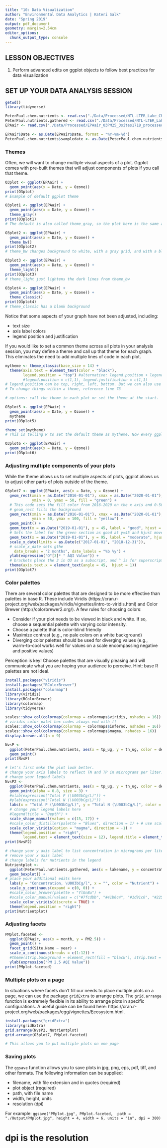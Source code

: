 ```yaml
---
title: "10: Data Visualization"
author: "Environmental Data Analytics | Kateri Salk"
date: "Spring 2019"
output: pdf_document
geometry: margin=2.54cm
editor_options: 
  chunk_output_type: console
---
```


## LESSON OBJECTIVES
1. Perform advanced edits on ggplot objects to follow best practices for data visualization

## SET UP YOUR DATA ANALYSIS SESSION

```r
getwd()
library(tidyverse)

PeterPaul.chem.nutrients <- read.csv("./Data/Processed/NTL-LTER_Lake_Chemistry_Nutrients_PeterPaul_Processed.csv")
PeterPaul.nutrients.gathered <- read.csv("./Data/Processed/NTL-LTER_Lake_Nutrients_PeterPaulGathered_Processed.csv")
EPAair <- read.csv("./Data/Processed/EPAair_O3PM25_3sites1718_processed.csv")

EPAair$Date <- as.Date(EPAair$Date, format = "%Y-%m-%d")
PeterPaul.chem.nutrients$sampledate <- as.Date(PeterPaul.chem.nutrients$sampledate, format = "%Y-%m-%d")

```


### Themes
Often, we will want to change multiple visual aspects of a plot. Ggplot comes with pre-built themes that will adjust components of plots if you call that theme. 
```r
O3plot <- ggplot(EPAair) +
  geom_point(aes(x = Date, y = Ozone)) 
print(O3plot)
# Example of default ggplot theme

O3plot1 <- ggplot(EPAair) +
  geom_point(aes(x = Date, y = Ozone)) +
  theme_gray()
print(O3plot1)
# The default is also called theme_gray, so the plot here is the same as the default above

O3plot2 <- ggplot(EPAair) +
  geom_point(aes(x = Date, y = Ozone)) +
  theme_bw()
print(O3plot2)
# theme_bw changes background to white, with a gray grid, and with a black border around it

O3plot3 <- ggplot(EPAair) +
  geom_point(aes(x = Date, y = Ozone)) +
  theme_light()
print(O3plot3)
# theme_light just lightens the dark lines from theme_bw

O3plot4 <- ggplot(EPAair) +
  geom_point(aes(x = Date, y = Ozone)) +
  theme_classic()
print(O3plot4)
# theme_classic has a blank background
```

Notice that some aspects of your graph have not been adjusted, including: 

* text size
* axis label colors
* legend position and justification

If you would like to set a common theme across all plots in your analysis session, you may define a theme and call up that theme for each graph. This eliminates the need to add multiple lines of code in each plot. 

```r
mytheme <- theme_classic(base_size = 14) +
  theme(axis.text = element_text(color = "black"), 
        legend.position = "top") #alternative: legend.position + legend.justification
        #legend.position = c(1,1), legend.justification = c(1,1)
# legend.position can be top, right, left, bottom. But we can also use position and justification commands to place the legend wherever we want it.
# To change things within a theme, reference line 73

# options: call the theme in each plot or set the theme at the start. 

O3plot5 <- ggplot(EPAair) +
  geom_point(aes(x = Date, y = Ozone)) +
  mytheme
print(O3plot5)  

theme_set(mytheme)
# This is telling R to set the default theme as mytheme. Now every ggplot we make in this document will have mytheme settings

O3plot6 <- ggplot(EPAair) +
  geom_point(aes(x = Date, y = Ozone))
print(O3plot6)  

```

### Adjusting multiple components of your plots

While the theme allows us to set multiple aspects of plots, ggplot allows us to adjust other parts of plots outside of the theme. 

```r
O3plot7 <- ggplot(EPAair, aes(x = Date, y = Ozone)) +
  geom_rect(xmin = as.Date("2016-01-01"), xmax = as.Date("2020-01-01"), 
            ymin = 0, ymax = 50, fill = "green") +
  # This code sets the fill color from 2016-2020 on the x axis and 0-50 on the y axis. If fill was set to Jan 2017 to Jan 2019, it wouldn't fill the whole graph. 
  # geom_rect fills the background
  geom_rect(xmin = as.Date("2016-01-01"), xmax = as.Date("2020-01-01"), 
            ymin = 50, ymax = 100, fill = "yellow") +
  geom_point() +
  geom_text(x = as.Date("2019-01-01"), y = 45, label = "good", hjust = 1, fontface = "bold") +
  # Sets the label for the green section as good at y=45 and hjust moves the word 1 unit to the left (hjust is horizontal justification)
  geom_text(x = as.Date("2019-01-01"), y = 95, label = "moderate", hjust = 1, fontface = "bold") +
  scale_x_date(limits = as.Date(c("2017-01-01", "2018-12-31")), 
  # scale_x_date sets gthe 
    date_breaks = "2 months", date_labels = "%b %y") +
  ylab(expression("O"[3]* " AQI Value")) +
  # brackets place the 3 in O3 as a subscript, and ^ is for superscript
  theme(axis.text.x = element_text(angle = 45,  hjust = 1))
print(O3plot7)  

```

### Color palettes
There are several color palettes that are designed to be more effective than palettes in base R. These include Viridis (https://cran.r-project.org/web/packages/viridis/vignettes/intro-to-viridis.html) and Color Brewer (http://colorbrewer2.org/). A few rules for choosing colors: 

* Consider if your plot needs to be viewed in black and white. If so, choose a sequential palette with varying color intensity.
* Choose a palette that is color-blind friendly
* Maximize contrast (e.g., no pale colors on a white background)
* Diverging color palettes should be used for diverging values (e.g., warm-to-cool works well for values on a scale encompassing negative and positive values)

Perception is key! Choose palettes that are visually pleasing and will communicate what you are hoping your audience to perceive. Hint: base R palettes are not ideal.

```r
install.packages("viridis")
install.packages("RColorBrewer")
install.packages("colormap")
library(viridis)
library(RColorBrewer)
library(colormap)
library(tidyverse)

scales::show_col(colormap(colormap = colormaps$viridis, nshades = 16))
# viridis color palet hex codes always end with ff
scales::show_col(colormap(colormap = colormaps$inferno, nshades = 16))
scales::show_col(colormap(colormap = colormaps$magma, nshades = 16))
display.brewer.all(n = 9)

NvsP <-
  ggplot(PeterPaul.chem.nutrients, aes(x = tp_ug, y = tn_ug, color = depth, shape = lakename)) +
  geom_point() 
print(NvsP)

# let's first make the plot look better.
# change your axis labels to reflect TN and TP in micrograms per liter.
# change your legend labels
NvsP2 <-
  ggplot(PeterPaul.chem.nutrients, aes(x = tp_ug, y = tn_ug, color = depth, shape = lakename)) +
  geom_point(alpha = 0.8, size = 3) +
  #xlab(expression("Total P (\U003bCg/L)")) +
  #ylab(expression("Total N (\U003bCg/L)"))
  labs(x = "Total P (\U003bCg/L)", y = "Total N (\U003bCg/L)", color = "Depth, m", shape = "Lake") +
  # change your legend labels here
  #legend(title = "Depth") +
  scale_shape_manual(values = c(15, 17)) +
  #scale_color_distiller(palette = "Blues", direction = 1) + # use scale_color_brewer for discrete variables
  scale_color_viridis(option = "magma", direction = -1) +
  theme(legend.position = "right", 
        legend.text = element_text(size = 12), legend.title = element_text(size = 12))
print(NvsP2)

# change your y axis label to list concentration in micrograms per liter
# remove your x axis label
# change labels for nutrients in the legend
Nutrientplot <-
  ggplot(PeterPaul.nutrients.gathered, aes(x = lakename, y = concentration, color = nutrient)) +
  geom_boxplot() +
# place your additional edits here
  labs(y = "Concentration, \U003bCg/l", x = "", color = "Nutrient") +
  scale_y_continuous(expand = c(0, 0)) +
  #scale_color_brewer(palette = "YlGnBu") +
  #scale_color_manual(values = c("#7fcdbb", "#41b6c4", "#1d91c0", "#225ea8", "#0c2c84")) +
  scale_color_viridis(discrete = TRUE) +
  theme(legend.position = "right")
print(Nutrientplot)
```

### Adjusting facets

```r
PMplot.faceted <-
  ggplot(EPAair, aes(x = month, y = PM2.5)) +
  geom_point() +
  facet_grid(Site.Name ~ year) + 
  scale_x_continuous(breaks = c(1:12)) +
  #theme(strip.background = element_rect(fill = "black"), strip.text = element_text(color = "white"))
  ylab(expression("PM 2.5 AQI Value")) 
print(PMplot.faceted)

```

### Multiple plots on a page
In situations where facets don't fill our needs to place multiple plots on a page, we can use the package `gridExtra` to arrange plots. The `grid.arrange` function is extremely flexible in its ability to arrange plots in specific configurations. A useful guide can be found here: https://cran.r-project.org/web/packages/egg/vignettes/Ecosystem.html.

```r
install.packages("gridExtra")
library(gridExtra)
grid.arrange(NvsP2, Nutrientplot)
grid.arrange(O3plot7, PMplot.faceted)

# This allows you to put multiple plots on one page
```

### Saving plots
The `ggsave` function allows you to save plots in jpg, png, eps, pdf, tiff, and other formats. The following information can be supplied: 

* filename, with file extension and in quotes (required)
* plot object (required)
* path, with file name 
* width, height, units 
* resolution (dpi)

For example: 
`ggsave("PMplot.jpg", PMplot.faceted,  path = "./Output/PMplot.jpg", height = 4, width = 6, units = "in", dpi = 300)`

# dpi is the resolution